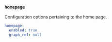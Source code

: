 ### `homepage`

Configuration options pertaining to the home page.



```yaml title="homepage"
homepage:
  enabled: true
  graph_ref: null
```
